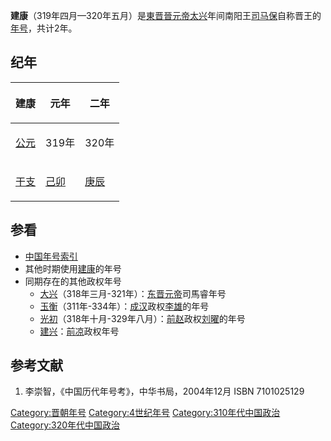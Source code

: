 {{Eranamebox|年号=建康
|起讫时间= 319年四月—320年五月
|政权= [[東晋|東晋]]
|帝王= 南阳王[[司马保|司马保]]
|历时= 2年
|timeline= <timeline>
ImageSize  = width:200 height:50
PlotArea   = width:180 height:30 left:10 bottom:20
TimeAxis   = orientation:horizontal
DateFormat = yyyy
Period     = from:317 till:420
AlignBars  = early
ScaleMajor = increment:51 start:317
Colors =
  id:canvas value:rgb(1,1,0.85)
BackgroundColors = canvas:canvas
PlotData =
  width:15 color:black
  bar:era from:start till:end
  bar:era from:319 till:320 color:yellow
</timeline>
|说明= 建康在東晋时期的位置
}}

'''建康'''（319年四月—320年五月）是[[東晋|東晋]][[晉元帝|晉元帝]][[太兴|太兴]]年间南阳王[[司马保|司马保]]自称晋王的[[年号|年号]]，共计2年。

==纪年==
{| class="wikitable"  style="text-align:center;"
!建康!!元年!!二年
|-
![[公元|公元]]
|319年||320年
|-
![[干支|干支]]
|[[己卯|己卯]]||[[庚辰|庚辰]]
|}

==参看==
*[[中国年号索引|中国年号索引]]
*其他时期使用[[建康|建康]]的年号
*同期存在的其他政权年号
**[[大兴_(晋元帝)|大兴]]（318年三月-321年）：[[东晋|东晋]][[晉元帝|元帝]]司馬睿年号
**[[玉衡_(年号)|玉衡]]（311年-334年）：[[成汉|成汉]]政权[[李雄|李雄]]的年号
**[[光初|光初]]（318年十月-329年八月）：[[前赵|前赵]]政权[[刘曜|刘曜]]的年号
**[[建兴_(晋愍帝)|建兴]]：[[前凉|前凉]]政权年号

==参考文献==
# 李崇智，《中国历代年号考》，中华书局，2004年12月 ISBN 7101025129

{{晉十六國年號}}

[[Category:晋朝年号|Category:晋朝年号]]
[[Category:4世纪年号|Category:4世纪年号]]
[[Category:310年代中国政治|Category:310年代中国政治]]
[[Category:320年代中国政治|Category:320年代中国政治]]